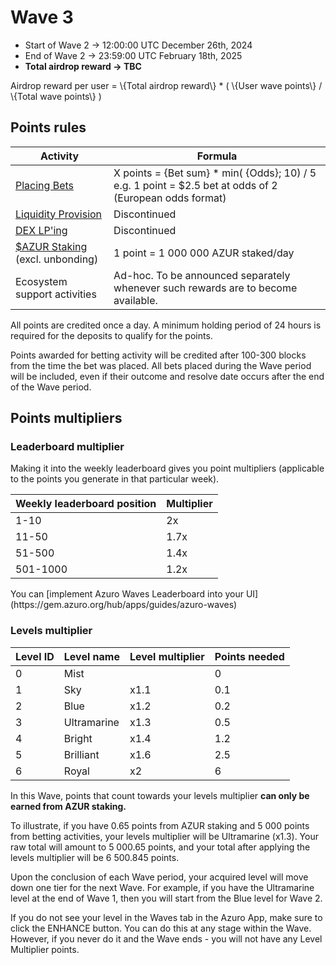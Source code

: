 
# Wave 3

- Start of Wave 2 → 12:00:00 UTC December 26th, 2024
- End of Wave 2 → 23:59:00 UTC February 18th, 2025
- **Total airdrop reward → TBC**

<Callout type="info">
Airdrop reward per user = 
\{Total airdrop reward\} * ( \{User wave points\}  / \{Total wave points\} )
</Callout>

## Points rules

| Activity | Formula |
| --- | --- |
| [Placing Bets](https://azuro.org/ecosystem) | Х points =  \{Bet sum\} * min( \{Odds\}; 10) / 5<br />e.g. 1 point = \$2.5 bet at odds of 2 (European odds format) |
| [Liquidity Provision](https://azuro.org/app/liquidity) | Discontinued |
| [DEX LP'ing](https://azuro.org/app/dex-farming) | Discontinued |
| [\$AZUR Staking](https://azuro.org/app/staking)<br />(excl. unbonding) | 1 point = 1 000 000 AZUR staked/day |
| Ecosystem support activities | Ad-hoc. To be announced separately whenever such rewards are to become available. |

All points are credited once a day. A minimum holding period of 24 hours is required for the deposits to qualify for the points.

Points awarded for betting activity will be credited after 100-300 blocks from the time the bet was placed. All bets placed during the Wave period will be included, even if their outcome and resolve date occurs after the end of the Wave period.

## Points multipliers

### Leaderboard multiplier

Making it into the weekly leaderboard gives you point multipliers (applicable to the points you generate in that particular week).

| Weekly leaderboard position | Multiplier |
| --- | --- |
| 1-10 | 2x |
| 11-50 | 1.7x |
| 51-500 | 1.4x |
| 501-1000 | 1.2x |

<Callout type="feature">
You can [implement Azuro Waves Leaderboard into your UI](https://gem.azuro.org/hub/apps/guides/azuro-waves)
</Callout>

### Levels multiplier

| Level ID | Level name | Level multiplier | Points needed |
| --- | --- | --- | --- |
| 0 | Mist |  | 0 |
| 1 | Sky | x1.1 | 0.1 |
| 2 | Blue | x1.2 | 0.2 |
| 3 | Ultramarine | x1.3 | 0.5 |
| 4 | Bright | x1.4 | 1.2 |
| 5 | Brilliant | x1.6 | 2.5 |
| 6 | Royal | x2 | 6 |

In this Wave, points that count towards your levels multiplier **can only be earned from AZUR staking.**

To illustrate, if you have 0.65 points from AZUR staking and 5 000 points from betting activities, your levels multiplier will be Ultramarine (x1.3). Your raw total will amount to 5 000.65 points, and your total after applying the levels multiplier will be 6 500.845 points.

Upon the conclusion of each Wave period, your acquired level will move down one tier for the next Wave. For example, if you have the Ultramarine level at the end of Wave 1, then you will start from the Blue level for Wave 2.

<Callout type="warning">
If you do not see your level in the Waves tab in the Azuro App, make sure to click the ENHANCE button. You can do this at any stage within the Wave.
However, if you never do it and the Wave ends - you will not have any Level Multiplier points.
</Callout>
